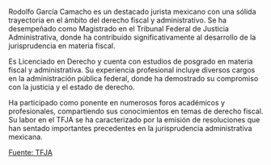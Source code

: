 Rodolfo García Camacho es un destacado jurista mexicano con una sólida trayectoria en el ámbito del derecho fiscal y administrativo. Se ha desempeñado como Magistrado en el Tribunal Federal de Justicia Administrativa, donde ha contribuido significativamente al desarrollo de la jurisprudencia en materia fiscal.

Es Licenciado en Derecho y cuenta con estudios de posgrado en materia fiscal y administrativa. Su experiencia profesional incluye diversos cargos en la administración pública federal, donde ha demostrado su compromiso con la justicia y el estado de derecho.

Ha participado como ponente en numerosos foros académicos y profesionales, compartiendo sus conocimientos en temas de derecho fiscal. Su labor en el TFJA se ha caracterizado por la emisión de resoluciones que han sentado importantes precedentes en la jurisprudencia administrativa mexicana.

[Fuente: TFJA][tfja]

[tfja]: https://www.tfja.gob.mx

